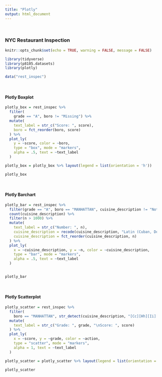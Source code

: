 ```yaml
---
title: "Plotly"
output: html_document
---
```


<br>

### NYC Restaurant Inspection


```r
knitr::opts_chunk$set(echo = TRUE, warning = FALSE, message = FALSE)
```


```r
library(tidyverse)
library(p8105.datasets)
library(plotly)

data("rest_inspec")
```

<br>

#### Plotly Boxplot 

```r
plotly_box = rest_inspec %>%
  filter(
    grade == "A", boro != "Missing") %>% 
  mutate(
    text_label = str_c("Score: ", score),
    boro = fct_reorder(boro, score)
  ) %>% 
  plot_ly(
    y = ~score, color = ~boro,
    type = "box", mode = "markers",
    alpha = .5, text = ~text_label
  )

plotly_box = plotly_box %>% layout(legend = list(orientation = 'h'))

plotly_box

```

<br>

#### Plotly Barchart

```r
plotly_bar = rest_inspec %>% 
  filter(grade == "A", boro == "MANHATTAN", cuisine_description != "Not Listed/Not Applicable") %>% 
  count(cuisine_description) %>% 
  filter(n > 1000) %>% 
  mutate(
    text_label = str_c("Number: ", n),
    cuisine_description = recode(cuisine_description, "Latin (Cuban, Dominican, Puerto Rican, South & Central American)" = "Latin"),
    cuisine_description = fct_reorder(cuisine_description, n)
  ) %>% 
  plot_ly(
    x = ~cuisine_description, y = ~n, color = ~cuisine_description,
    type = "bar", mode = "markers",
    alpha = .5, text = ~text_label
  )
  

plotly_bar
```

<br>

#### Plotly Scatterplot 
```r

plotly_scatter = rest_inspec %>% 
  filter(
    boro == "MANHATTAN", str_detect(cuisine_description, "[Cc][Hh][Ii][Nn][Ee][Ss][Ee]"), grade != "Not Yet Graded") %>% 
  mutate(
    text_label = str_c("Grade: ", grade, "\nScore: ", score)
  ) %>% 
  plot_ly(
    x = ~score, y = ~grade, color = ~action,
    type = "scatter", mode = "markers",
    alpha = 1, text = ~text_label
  )

plotly_scatter = plotly_scatter %>% layout(legend = list(orientation = 'h'))

plotly_scatter
```






